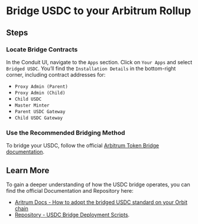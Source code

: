 
# Bridge USDC to your Arbitrum Rollup

## Steps

<Steps>

### Locate Bridge Contracts

In the Conduit UI, navigate to the `Apps` section. Click on `Your Apps` and select `Bridged USDC`. You’ll find the `Installation Details` in the bottom-right corner, including contract addresses for:

- `Proxy Admin (Parent)`
- `Proxy Admin (Child)`
- `Child USDC`
- `Master Minter`
- `Parent USDC Gateway`
- `Child USDC Gateway`

### Use the Recommended Bridging Method

To bridge your USDC, follow the official [Arbitrum Token Bridge documentation](https://docs.arbitrum.io/build-decentralized-apps/token-bridging/token-bridge-erc20#example-standard-arb-erc20-deposit-and-withdraw).

</Steps>

## Learn More

To gain a deeper understanding of how the USDC bridge operates, you can find the official Documentation and Repository here:

- [Aritrum Docs - How to adopt the bridged USDC standard on your Orbit chain](https://docs.arbitrum.io/launch-orbit-chain/how-tos/usdc-standard-bridge)
- [Repository - USDC Bridge Deployment Scripts](https://github.com/OffchainLabs/token-bridge-contracts/tree/main/scripts/usdc-bridge-deployment).
